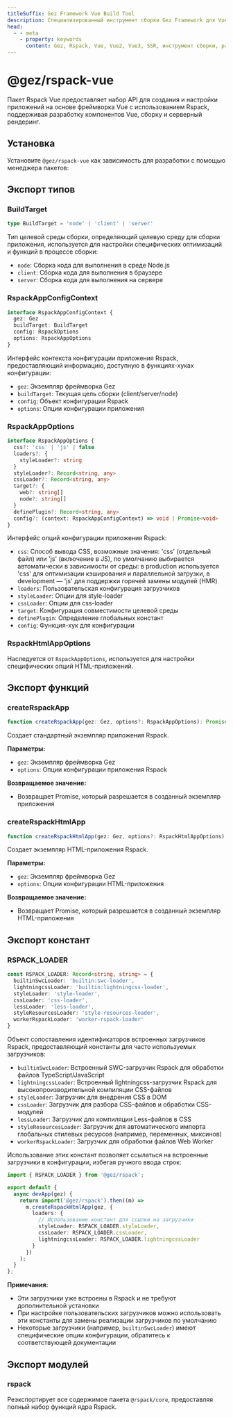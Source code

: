 ```yaml
---
titleSuffix: Gez Framework Vue Build Tool
description: Специализированный инструмент сборки Gez Framework для Vue, предоставляющий полную поддержку сборки приложений Vue 2/3, включая разработку компонентов, SSR-рендеринг и оптимизацию производительности.
head:
  - - meta
    - property: keywords
      content: Gez, Rspack, Vue, Vue2, Vue3, SSR, инструмент сборки, разработка компонентов, серверный рендеринг, оптимизация производительности
---
```



# @gez/rspack-vue

Пакет Rspack Vue предоставляет набор API для создания и настройки приложений на основе фреймворка Vue с использованием Rspack, поддерживая разработку компонентов Vue, сборку и серверный рендеринг.

## Установка

Установите `@gez/rspack-vue` как зависимость для разработки с помощью менеджера пакетов:

<PackageManagerTabs command="install @gez/rspack-vue -D" />

## Экспорт типов

### BuildTarget

```ts
type BuildTarget = 'node' | 'client' | 'server'
```

Тип целевой среды сборки, определяющий целевую среду для сборки приложения, используется для настройки специфических оптимизаций и функций в процессе сборки:
- `node`: Сборка кода для выполнения в среде Node.js
- `client`: Сборка кода для выполнения в браузере
- `server`: Сборка кода для выполнения на сервере

### RspackAppConfigContext

```ts
interface RspackAppConfigContext {
  gez: Gez
  buildTarget: BuildTarget
  config: RspackOptions
  options: RspackAppOptions
}
```

Интерфейс контекста конфигурации приложения Rspack, предоставляющий информацию, доступную в функциях-хуках конфигурации:
- `gez`: Экземпляр фреймворка Gez
- `buildTarget`: Текущая цель сборки (client/server/node)
- `config`: Объект конфигурации Rspack
- `options`: Опции конфигурации приложения

### RspackAppOptions

```ts
interface RspackAppOptions {
  css?: 'css' | 'js' | false
  loaders?: {
    styleLoader?: string
  }
  styleLoader?: Record<string, any>
  cssLoader?: Record<string, any>
  target?: {
    web?: string[]
    node?: string[]
  }
  definePlugin?: Record<string, any>
  config?: (context: RspackAppConfigContext) => void | Promise<void>
}
```

Интерфейс опций конфигурации приложения Rspack:
- `css`: Способ вывода CSS, возможные значения: 'css' (отдельный файл) или 'js' (включение в JS), по умолчанию выбирается автоматически в зависимости от среды: в production используется 'css' для оптимизации кэширования и параллельной загрузки, в development — 'js' для поддержки горячей замены модулей (HMR)
- `loaders`: Пользовательская конфигурация загрузчиков
- `styleLoader`: Опции для style-loader
- `cssLoader`: Опции для css-loader
- `target`: Конфигурация совместимости целевой среды
- `definePlugin`: Определение глобальных констант
- `config`: Функция-хук для конфигурации

### RspackHtmlAppOptions

Наследуется от `RspackAppOptions`, используется для настройки специфических опций HTML-приложений.

## Экспорт функций

### createRspackApp

```ts
function createRspackApp(gez: Gez, options?: RspackAppOptions): Promise<App>
```

Создает стандартный экземпляр приложения Rspack.

**Параметры:**
- `gez`: Экземпляр фреймворка Gez
- `options`: Опции конфигурации приложения Rspack

**Возвращаемое значение:**
- Возвращает Promise, который разрешается в созданный экземпляр приложения

### createRspackHtmlApp

```ts
function createRspackHtmlApp(gez: Gez, options?: RspackHtmlAppOptions): Promise<App>
```

Создает экземпляр HTML-приложения Rspack.

**Параметры:**
- `gez`: Экземпляр фреймворка Gez
- `options`: Опции конфигурации HTML-приложения

**Возвращаемое значение:**
- Возвращает Promise, который разрешается в созданный экземпляр HTML-приложения

## Экспорт констант
### RSPACK_LOADER

```ts
const RSPACK_LOADER: Record<string, string> = {
  builtinSwcLoader: 'builtin:swc-loader',
  lightningcssLoader: 'builtin:lightningcss-loader',
  styleLoader: 'style-loader',
  cssLoader: 'css-loader',
  lessLoader: 'less-loader',
  styleResourcesLoader: 'style-resources-loader',
  workerRspackLoader: 'worker-rspack-loader'
}
```

Объект сопоставления идентификаторов встроенных загрузчиков Rspack, предоставляющий константы для часто используемых загрузчиков:

- `builtinSwcLoader`: Встроенный SWC-загрузчик Rspack для обработки файлов TypeScript/JavaScript
- `lightningcssLoader`: Встроенный lightningcss-загрузчик Rspack для высокопроизводительной компиляции CSS-файлов
- `styleLoader`: Загрузчик для внедрения CSS в DOM
- `cssLoader`: Загрузчик для разбора CSS-файлов и обработки CSS-модулей
- `lessLoader`: Загрузчик для компиляции Less-файлов в CSS
- `styleResourcesLoader`: Загрузчик для автоматического импорта глобальных стилевых ресурсов (например, переменных, миксинов)
- `workerRspackLoader`: Загрузчик для обработки файлов Web Worker

Использование этих констант позволяет ссылаться на встроенные загрузчики в конфигурации, избегая ручного ввода строк:

```ts title="src/entry.node.ts"
import { RSPACK_LOADER } from '@gez/rspack';

export default {
  async devApp(gez) {
    return import('@gez/rspack').then((m) =>
      m.createRspackHtmlApp(gez, {
        loaders: {
          // Использование констант для ссылки на загрузчики
          styleLoader: RSPACK_LOADER.styleLoader,
          cssLoader: RSPACK_LOADER.cssLoader,
          lightningcssLoader: RSPACK_LOADER.lightningcssLoader
        }
      })
    );
  }
};
```

**Примечания:**
- Эти загрузчики уже встроены в Rspack и не требуют дополнительной установки
- При настройке пользовательских загрузчиков можно использовать эти константы для замены реализации загрузчиков по умолчанию
- Некоторые загрузчики (например, `builtinSwcLoader`) имеют специфические опции конфигурации, обратитесь к соответствующей документации

## Экспорт модулей

### rspack

Реэкспортирует все содержимое пакета `@rspack/core`, предоставляя полный набор функций ядра Rspack.